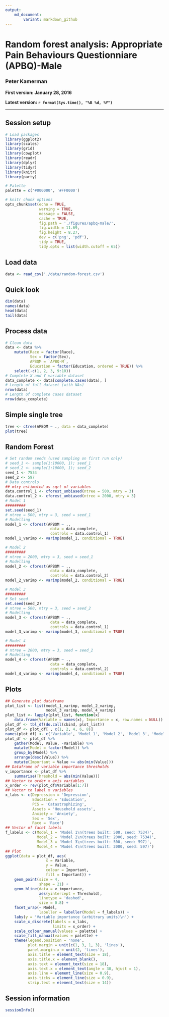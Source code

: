 ```yaml
---
output: 
    md_document:
        variant: markdown_github
---
```


# Random forest analysis: Appropriate Pain Behaviours Questionniare (APBQ)-Male

### Peter Kamerman

**First version: January 28, 2016**  

**Latest version: `r format(Sys.time(), "%B %d, %Y")`**

***

## Session setup
```r
# Load packages
library(ggplot2)
library(scales)
library(grid)
library(cowplot)
library(readr)
library(dplyr)
library(tidyr)
library(knitr)
library(party)

# Palette
palette = c('#000000', '#FF0000')

# knitr chunk options
opts_chunk$set(echo = TRUE,
               warning = TRUE,
               message = FALSE,
               cache = TRUE,
               fig.path = './figures/apbq-male/',
               fig.width = 11.69,
               fig.height = 8.27,
               dev = c('png', 'pdf'),
               tidy = TRUE, 
               tidy.opts = list(width.cutoff = 65))
```

## Load data
```r
data <- read_csv('./data/random-forest.csv')
```

## Quick look
```r
dim(data)
names(data)
head(data)
tail(data)
```

## Process data
```r
# Clean data
data <- data %>%
    mutate(Race = factor(Race),
           Sex = factor(Sex),
           APBQM = `APBQ-M`,
           Education = factor(Education, ordered = TRUE)) %>%
    select(-c(1, 2, 3, 9:10))
# Complete X and Y variable dataset
data_complete <- data[complete.cases(data), ] 
# Length of full dataset (with NAs)
nrow(data)
# Length of complete cases dataset
nrow(data_complete)
```

## Simple single tree
```r
tree <- ctree(APBQM ~ ., data = data_complete)
plot(tree)
```

## Random Forest
```r
# Set random seeds (used sampling on first run only)
# seed_1 <- sample(1:10000, 1); seed_1
# seed_2 <- sample(1:10000, 1); seed_2
seed_1 <- 7534
seed_2 <- 597
# Data controls
## mtry estimated as sqrt of variables 
data.control_1 <- cforest_unbiased(ntree = 500, mtry = 3) 
data.control_2 <- cforest_unbiased(ntree = 2000, mtry = 3) 
# Model 1
#########
set.seed(seed_1)
# ntree = 500, mtry = 3, seed = seed_1
# Modelling 
model_1 <- cforest(APBQM ~ .,
                    data = data_complete,
                    controls = data.control_1) 
model_1_varimp <- varimp(model_1, conditional = TRUE)

# Model 2
#########
# ntree = 2000, mtry = 3, seed = seed_1
# Modelling 
model_2 <- cforest(APBQM ~ .,
                    data = data_complete,
                    controls = data.control_2) 
model_2_varimp <- varimp(model_2, conditional = TRUE)

# Model 3
#########
# Set seed
set.seed(seed_2)
# ntree = 500, mtry = 3, seed = seed_2
# Modelling 
model_3 <- cforest(APBQM ~ .,
                    data = data_complete,
                    controls = data.control_1) 
model_3_varimp <- varimp(model_3, conditional = TRUE)

# Model 4
#########
# ntree = 2000, mtry = 3, seed = seed_2
# Modelling 
model_4 <- cforest(APBQM ~ .,
                    data = data_complete,
                    controls = data.control_2) 
model_4_varimp <- varimp(model_4, conditional = TRUE)
```

## Plots
```r
## Generate plot dataframe
plot_list <- list(model_1_varimp, model_2_varimp, 
                  model_3_varimp, model_4_varimp)
plot_list <- lapply(plot_list, function(x)
    data.frame(Variable = names(x), Importance = x, row.names = NULL))
plot_df <- tbl_df(do.call(cbind, plot_list))
plot_df <- plot_df[ , c(1, 2, 4, 6, 8)]
names(plot_df) <- c('Variable', 'Model_1', 'Model_2', 'Model_3', 'Model_4')
plot_df <- plot_df %>%
    gather(Model, Value, -Variable) %>%
    mutate(Model = factor(Model)) %>%
    group_by(Model) %>%
    arrange(desc(Value)) %>%
    mutate(Important = Value >= abs(min(Value)))
## Dataframe of variable importance thresholds
v_importance <- plot_df %>%
    summarise(Threshold = abs(min(Value)))
## Vector to order x axis variables
x_order <- rev(plot_df$Variable[1:7])
## Vector to label x variables
x_labs <- c(Depression = 'Depression',
            Education = 'Education',
            PCS = 'Catastrophizing',
            Assets = 'Household assets',
            Anxiety = 'Anxiety',
            Sex = 'Sex',
            Race = 'Race')
## Vector of facet labels
f_labels <- c(Model_1 = 'Model 1\n(trees built: 500, seed: 7534)',
              Model_2 = 'Model 2\n(trees built: 2000, seed: 7534)',
              Model_3 = 'Model 3\n(trees built: 500, seed: 597)',
              Model_4 = 'Model 4\n(trees built: 2000, seed: 597)')
## Plot
ggplot(data = plot_df, aes(
                  x = Variable,
                  y = Value,
                  colour = Important,
                  fill = Important)) +
    geom_point(size = 4, 
               shape = 21) +
    geom_hline(data = v_importance, 
               aes(yintercept = Threshold), 
               linetype = 'dashed',
               size = 0.8) +
    facet_wrap(~ Model, 
               labeller = labeller(Model = f_labels)) +
    labs(y = 'Variable importance (arbitrary units)\n') +
    scale_x_discrete(labels = x_labs,
                     limits = x_order) +
    scale_colour_manual(values = palette) +
    scale_fill_manual(values = palette) +
    theme(legend.position = 'none',
          plot.margin = unit(c(1, 3, 1, 3), 'lines'),
          panel.margin.x = unit(2, 'lines'),
          axis.title = element_text(size = 18),
          axis.title.x = element_blank(),
          axis.text = element_text(size = 18),
          axis.text.x = element_text(angle = 30, hjust = 1),
          axis.line = element_line(size = 0.9),
          axis.ticks = element_line(size = 0.9),
          strip.text = element_text(size = 14))
```

## Session information
```r
sessionInfo()
```